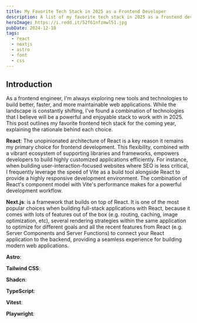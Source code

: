 ```yaml
---
title: My Favorite Tech Stack in 2025 as a Frontend Developer
description: A list of my favorite tech stack in 2025 as a frontend developer.
heroImage: https://i.redd.it/52f61nfzmwl51.jpg
pubDate: 2024-12-18
tags:
  - react
  - nextjs
  - astro
  - font
  - css
---
```


## Introduction

As a frontend engineer, I'm always exploring new tools and technologies to build better, faster, and more maintainable web applications. While the landscape is constantly shifting, I've found a combination of technologies that I believe will be a powerful and enjoyable stack to work with in 2025.
This post outlines my favorite frontend tech stack for the coming year, explaining the rationale behind each choice.

**React**: The unopinionated architecture of React is a key reason it remains my primary choice for frontend development. This flexibility, combined with a vibrant ecosystem of supporting libraries and frameworks, empowers developers to build highly customized applications efficiently. For instance, when building user-interaction-focused websites where SEO is less critical, I frequently leverage the speed of Vite as a build tool alongside React to provide a highly responsive development environment. The combination of React's component model with Vite's performance makes for a powerful development workflow.

**Next.js**: is a framework that builds on top of React. It is one of the most popular choices when building full-stack applications with React, because it comes with lots of features out of the box (e.g. routing, caching, image optimization, etc), several rendering strategies within the same application to optimize for different goals and all the recent features from React (e.g. Server Components and Server Functions) to connect your React application to the backend, providing a seamless experience for building modern web applications.

**Astro**:

**Tailwind CSS**:

**Shadcn**:

**TypeScript**:

**Vitest**:

**Playwright**:
